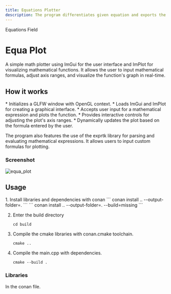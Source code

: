 ```yaml
---
title: Equations Plotter
description: The program differentiates given equation and exports the result as a scientific article.
---
```



<GroupName>Equations Field</GroupName>
# Equa Plot
<TextBlock size="lg" maxWidth="3xl" isProse invertInDark>
A simple math plotter using ImGui for the user interface and ImPlot for visualizing mathematical functions. 
It allows the user to input mathematical formulas, adjust axis ranges, and visualize the function's graph in real-time.
</TextBlock>

## How it works
<TextBlock size="lg" maxWidth="3xl" textAlign="justify" spacing='normal' weight='medium' isProse invertInDark>
* Initializes a GLFW window with OpenGL context.
* Loads ImGui and ImPlot for creating a graphical interface.
* Accepts user input for a mathematical expression and plots the function.
* Provides interactive controls for adjusting the plot's axis ranges.
* Dynamically updates the plot based on the formula entered by the user.
</TextBlock>

<br/>

<Badge text="Note:" variant="note" /> The program also features the use of the exprtk library for parsing and evaluating mathematical expressions. 
    It allows users to input custom formulas for plotting.

### Screenshot

![equa_plot](../../../../../Equations_Field/Equa_Plot/imgs/plot.gif)

## Usage

<Steps>
1. Install libraries and dependencies with conan
    <Tabs>
    <TabItem label="Already Built">
    ```
    conan install .. --output-folder=.
    ```
    </TabItem>
    <TabItem label="If not">
    ```
    conan install .. --output-folder=. --build=missing
    ```
    </TabItem>
    </Tabs>

2. Enter the build directory
    ```
    cd build
    ```
    
3. Compile the cmake libraries with conan.cmake toolchain.
    ```
    cmake ..
    ```
4. Compile the main.cpp with dependencies.
    ```
    cmake --build .
    ```
</Steps>


### Libraries

In the conan file.
